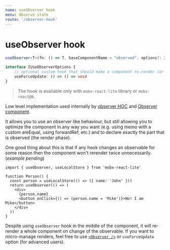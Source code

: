 ```yaml
---
name: useObserver hook
menu: Observe state
route: '/observer-hook'
---
```


# useObserver hook

```ts
useObserver<T>(fn: () => T, baseComponentName = "observed", options?: IUseObserverOptions): T

interface IUseObserverOptions {
    // optional custom hook that should make a component re-render (or not) upon changes
    useForceUpdate: () => () => void
}
```

> The hook is available only with `mobx-react-lite` library or `mobx-react@6`.

Low level implementation used internally by [observer HOC](/observer-hoc) and [Observer component](/observer-component).

It allows you to use an observer like behaviour, but still allowing you to optimize the component in any way you want (e.g. using memo with a custom areEqual, using forwardRef, etc.) and to declare exactly the part that is observed (the render phase).

One good thing about this is that if any hook changes an observable for some reason then the component won't rerender twice unnecessarily. (_example pending_)

```tsx
import { useObserver, useLocalStore } from 'mobx-react-lite'

function Person() {
  const person = useLocalStore(() => ({ name: 'John' }))
  return useObserver(() => (
    <div>
      {person.name}
      <button onClick={() => (person.name = 'Mike')}>No! I am Mike</button>
    </div>
  ))
}
```

Despite using `useObserver` hook in the middle of the component, it will re-render a whole component on change of the observable. If you want to micro-manage renders, feel free to use [`<Observer />`](/observer-component) or `useForceUpdate` option (for advanced users).
